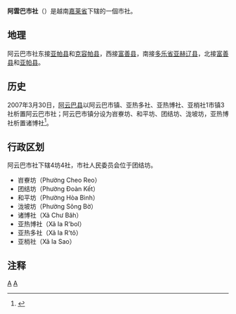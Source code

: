{{Infobox Settlement
|name                   = 阿云巴市社
|settlement_type        = 市社
|official_name          = 
|other_name             = 
|native_name            = {{lang|vi|Thị xã Ayun Pa}}
|nickname               = 
|motto                  = 
|image_skyline          = 
|imagesize              = 
|image_caption          = 
|image_flag             = 
|flag_size              = 
|image_seal             = 
|seal_size              = 
|image_shield           = 
|shield_size            = 
|image_blank_emblem     = 
|blank_emblem_size      = 
|image_map              = {{Infobox mapframe|frame-width=250|zoom=10}}
|mapsize                = 
|map_caption            = 
|image_map1             = 
|mapsize1               = 
|map_caption1           = 
|pushpin_map            = Vietnam
|pushpin_label_position = bottom
|pushpin_map_caption    = 
|pushpin_map1           = 
|pushpin_label_position1= 
|pushpin_map_caption1   = 
|subdivision_type       = 国家
|subdivision_name       = {{flag|Vietnam}}
|subdivision_type1      = [[越南行政区划|省]]
|subdivision_name1      = [[嘉莱省|嘉莱省]]
|subdivision_type2      = 行政区划
|subdivision_name2      = 4坊4社
|subdivision_type3      = 
|subdivision_name3      = 
|seat_type              = 
|seat                   = 
|government_type        = 
|leader_title           = 
|leader_name            = 
|leader_title1          = 
|leader_name1           = 
|established_title      = 
|established_date       = 
|area_magnitude         = 
|unit_pref              = 
|area_footnotes         = 
|area_total_km2         = 287
|area_land_km2          = 
|area_water_km2         = 
|area_water_percent     = 
|area_urban_km2         = 
|area_metro_km2         = 
|population_as_of       = 2019年
|population_footnotes   = 
|population_note        = 
|population_total       = 53720
|population_density_km2 = auto
|population_metro             = 
|population_density_metro_km2 = 
|population_urban             = 
|population_density_urban_km2 = 
|timezone               = [[越南标准时间|越南标准时间]]
|utc_offset             = +7
|elevation_footnotes    = 
|elevation_m            = 
|coor_type              = 
|coordinates            = 
|postal_code_type       = 
|postal_code            = 
|area_code              = 
|website                = [http://ayunpa.gialai.gov.vn 阿云巴市社电子信息门户网站]
|footnotes              = 
}}
'''阿雲巴市社'''（{{vie|v='''Thị Xã Ayun Pa'''}}）是越南[[嘉莱省|嘉莱省]]下辖的一個市社。

==地理==
阿云巴市社东接[[亚帕县|亚帕县]]和[[克容帕县|克容帕县]]，西接[[富善县|富善县]]，南接[[多乐省|多乐省]][[亚赫辽县|亚赫辽县]]，北接[[富善县|富善县]]和[[亚帕县|亚帕县]]。

==历史==
2007年3月30日，[[阿云巴县|阿云巴县]]以阿云巴市镇、亚热多社、亚热博社、亚梢社1市镇3社析置阿云巴市社；阿云巴市镇分设为岧嶚坊、和平坊、团结坊、泷坡坊，亚热博社析置诸博社<ref>{{Cite web |url=https://thuvienphapluat.vn/van-ban/Bat-dong-san/Nghi-dinh-50-2007-ND-CP-dieu-chinh-dia-gioi-hanh-chinh-huyen-Ayun-Pa-lap-thi-xa-Ayun-Pa-huyen-Phu-Thien-phuong-Cheo-Reo-Hoa-Binh-Doan-Ket-Song-Bo-17980.aspx |title=Nghị định 50/2007/NĐ-CP về việc điều chỉnh địa giới hành chính huyện Ayun Pa;thành lập thị xã Ayun Pa và huyện Phú Thiện;thành lập các phường Cheo Reo, Hòa Bình, Đoàn Kết, Sông Bờ |accessdate=2020-04-03 |archive-date=2020-04-01 |archive-url=https://web.archive.org/web/20200401170119/https://thuvienphapluat.vn/van-ban/Bat-dong-san/Nghi-dinh-50-2007-ND-CP-dieu-chinh-dia-gioi-hanh-chinh-huyen-Ayun-Pa-lap-thi-xa-Ayun-Pa-huyen-Phu-Thien-phuong-Cheo-Reo-Hoa-Binh-Doan-Ket-Song-Bo-17980.aspx |dead-url=no }}</ref>。

==行政区划==
阿云巴市社下辖4坊4社，市社人民委员会位于团结坊。
*岧嶚坊（Phường Cheo Reo）
*团结坊（Phường Đoàn Kết）
*和平坊（Phường Hòa Bình）
*泷坡坊（Phường Sông Bờ）
*诸博社（Xã Chư Băh）
*亚热博社（Xã Ia R'bol）
*亚热多社（Xã Ia R'tô）
*亚梢社（Xã Ia Sao）

==注释==
{{reflist}}
{{嘉莱省行政区划}}
{{越南西原之县市镇区域划分}}

[[Category:越南市社|A]]
[[Category:嘉莱省|A]]
